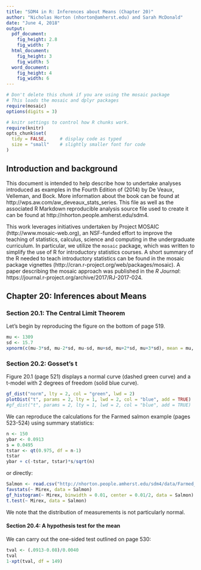 ```yaml
---
title: "SDM4 in R: Inferences about Means (Chapter 20)"
author: "Nicholas Horton (nhorton@amherst.edu) and Sarah McDonald"
date: "June 4, 2018"
output: 
  pdf_document:
    fig_height: 2.8
    fig_width: 7
  html_document:
    fig_height: 3
    fig_width: 5
  word_document:
    fig_height: 4
    fig_width: 6
---
```



```r
# Don't delete this chunk if you are using the mosaic package
# This loads the mosaic and dplyr packages
require(mosaic)
options(digits = 3)
```

```r
# knitr settings to control how R chunks work.
require(knitr)
opts_chunk$set(
  tidy = FALSE,     # display code as typed
  size = "small"    # slightly smaller font for code
)
```

## Introduction and background 

This document is intended to help describe how to undertake analyses introduced 
as examples in the Fourth Edition of \emph{Stats: Data and Models} (2014) by De Veaux, Velleman, and Bock.
More information about the book can be found at http://wps.aw.com/aw_deveaux_stats_series.  This
file as well as the associated R Markdown reproducible analysis source file used to create it can be found at http://nhorton.people.amherst.edu/sdm4.

This work leverages initiatives undertaken by Project MOSAIC (http://www.mosaic-web.org), an NSF-funded effort to improve the teaching of statistics, calculus, science and computing in the undergraduate curriculum. In particular, we utilize the `mosaic` package, which was written to simplify the use of R for introductory statistics courses. A short summary of the R needed to teach introductory statistics can be found in the mosaic package vignettes (http://cran.r-project.org/web/packages/mosaic).
A paper describing the mosaic approach was published in the *R Journal*: https://journal.r-project.org/archive/2017/RJ-2017-024.

## Chapter 20: Inferences about Means

### Section 20.1: The Central Limit Theorem

Let's begin by reproducing the figure on the bottom of page 519.

```r
mu <- 1309
sd <- 15.7
xpnorm(c(mu-3*sd, mu-2*sd, mu-sd, mu+sd, mu+2*sd, mu+3*sd), mean = mu, sd = sd)
```

### Section 20.2: Gosset's t

Figure 20.1 (page 521) displays a normal curve (dashed green curve) and a t-model with 2 degrees of freedom (solid blue curve).

```r
gf_dist("norm", lty = 2, col = "green", lwd = 2)
plotDist("t", params = 2, lty = 1, lwd = 2, col = "blue", add = TRUE)
#gf_dist("t", params = 2, lty = 1, lwd = 2, col = "blue", add = TRUE)
```

We can reproduce the calculations for the Farmed salmon example (pages 523-524) using summary statistics:

```r
n <- 150 
ybar <- 0.0913
s = 0.0495
tstar <- qt(0.975, df = n-1)
tstar
ybar + c(-tstar, tstar)*s/sqrt(n)
```

or directly:

```r
Salmon <- read.csv("http://nhorton.people.amherst.edu/sdm4/data/Farmed_Salmon.csv")
favstats(~ Mirex, data = Salmon)
gf_histogram(~ Mirex, binwidth = 0.01, center = 0.01/2, data = Salmon)
t.test(~ Mirex, data = Salmon)
```

We note that the distribution of measurements is not particularly normal.

#### Section 20.4: A hypothesis test for the mean

We can carry out the one-sided test outlined on page 530:

```r
tval <- (.0913-0.08)/0.0040
tval
1-xpt(tval, df = 149)
```


